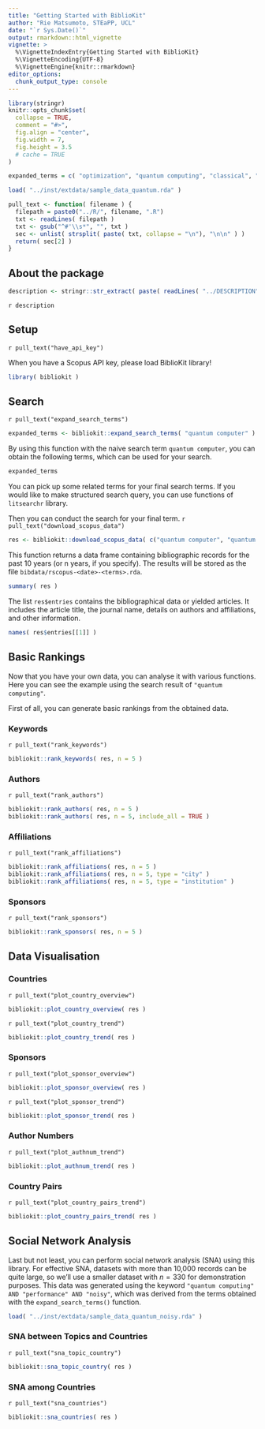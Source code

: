 ```yaml
---
title: "Getting Started with BiblioKit"
author: "Rie Matsumoto, STEaPP, UCL"
date: "`r Sys.Date()`"
output: rmarkdown::html_vignette
vignette: >
  %\VignetteIndexEntry{Getting Started with BiblioKit}
  %\VignetteEncoding{UTF-8}
  %\VignetteEngine{knitr::rmarkdown}
editor_options: 
  chunk_output_type: console
---
```


```r
library(stringr)
knitr::opts_chunk$set(
  collapse = TRUE,
  comment = "#>",
  fig.align = "center",
  fig.width = 7,
  fig.height = 3.5
  # cache = TRUE
)

expanded_terms = c( "optimization", "quantum computing", "classical", "computer", "computers", "computing", "effect", "learning", "noisy", "performance", "process", "quantum", "quantum computer", "quantum computers", "qubit" )

load( "../inst/extdata/sample_data_quantum.rda" )
```

```r
pull_text <- function( filename ) {
  filepath = paste0("../R/", filename, ".R")
  txt <- readLines( filepath )
  txt <- gsub("^#'\\s*", "", txt )
  sec <- unlist( strsplit( paste( txt, collapse = "\n"), "\n\n" ) )
  return( sec[2] )
}
```

## About the package

```r
description <- stringr::str_extract( paste( readLines( "../DESCRIPTION" ), collapse = " " ), "(?<=Description: ).*?(?= License:)" )
```

`r description`

## Setup

`r pull_text("have_api_key")`

When you have a Scopus API key, please load BiblioKit library!

```r
library( bibliokit )
```

## Search

`r pull_text("expand_search_terms")`

```r
expanded_terms <- bibliokit::expand_search_terms( "quantum computer" )
```

By using this function with the naive search term `quantum computer`, you can obtain the following terms, which can be used for your search.

```r
expanded_terms
```

You can pick up some related terms for your final search terms.
If you would like to make structured search query, you can use functions of `litsearchr` library. 

Then you can conduct the search for your final term.
`r pull_text("download_scopus_data")`

```r
res <- bibliokit::download_scopus_data( c("quantum computer", "quantum computing" ), n = 10 )
```

This function returns a data frame containing bibliographic records for the past 10 years (or n years, if you specify). The results will be stored as the file `bibdata/rscopus-<date>-<terms>.rda`.

```r
summary( res )
```

The list `res$entries` contains the bibliographical data or yielded articles. It includes the article title, the journal name, details on authors and affiliations, and other information.


```r
names( res$entries[[1]] )
```

## Basic Rankings

Now that you have your own data, you can analyse it with various functions. Here you can see the example using the search result of `"quantum computing"`.

First of all, you can generate basic rankings from the obtained data. 

### Keywords

`r pull_text("rank_keywords")`
```r
bibliokit::rank_keywords( res, n = 5 )
```

### Authors

`r pull_text("rank_authors")`
```r
bibliokit::rank_authors( res, n = 5 )
bibliokit::rank_authors( res, n = 5, include_all = TRUE )
```

### Affiliations

`r pull_text("rank_affiliations")`
```r
bibliokit::rank_affiliations( res, n = 5 )
bibliokit::rank_affiliations( res, n = 5, type = "city" )
bibliokit::rank_affiliations( res, n = 5, type = "institution" )
```

### Sponsors

`r pull_text("rank_sponsors")`
```r
bibliokit::rank_sponsors( res, n = 5 )
```


## Data Visualisation

### Countries

`r pull_text("plot_country_overview")`
```r
bibliokit::plot_country_overview( res )
```

`r pull_text("plot_country_trend")`
```r
bibliokit::plot_country_trend( res )
```

### Sponsors

`r pull_text("plot_sponsor_overview")`
```r
bibliokit::plot_sponsor_overview( res )
```

`r pull_text("plot_sponsor_trend")`
```r
bibliokit::plot_sponsor_trend( res )
```

### Author Numbers

`r pull_text("plot_authnum_trend")`
```r
bibliokit::plot_authnum_trend( res )
```

### Country Pairs

`r pull_text("plot_country_pairs_trend")`
```r
bibliokit::plot_country_pairs_trend( res )
```

## Social Network Analysis

Last but not least, you can perform social network analysis (SNA) using this library. For effective SNA, datasets with more than 10,000 records can be quite large, so we'll use a smaller dataset with $n = 330$ for demonstration purposes. This data was generated using the keyword `"quantum computing" AND "performance" AND "noisy"`, which was derived from the terms obtained with the `expand_search_terms()` function.

```r
load( "../inst/extdata/sample_data_quantum_noisy.rda" )
```

### SNA between Topics and Countries

`r pull_text("sna_topic_country")`
```r
bibliokit::sna_topic_country( res )
```

### SNA among Countries

`r pull_text("sna_countries")`
```r
bibliokit::sna_countries( res )
```











